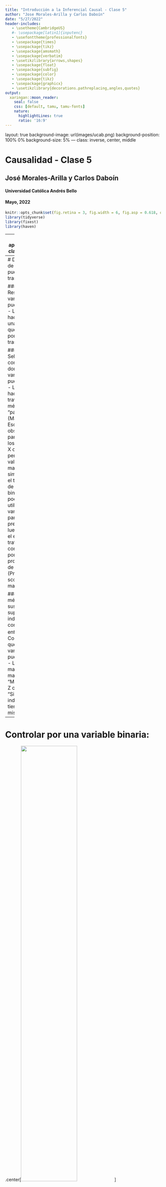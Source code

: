 ```yaml
---
title: "Introducción a la Inferencial Causal - Clase 5"
author: "Jose Morales-Arilla y Carlos Daboín"
date: "5/27/2022"
header-includes:
   - \usetheme{CambridgeUS}
   #- \usepackage[latin1]{inputenc}
   - \usefonttheme{professionalfonts}
   - \usepackage{times}
   - \usepackage{tikz}
   - \usepackage{amsmath}
   - \usepackage{verbatim}
   - \usetikzlibrary{arrows,shapes}
   - \usepackage{float}
   - \usepackage{subfig}   
   - \usepackage{color} 
   - \usepackage{tikz}
   - \usepackage{graphicx}
   - \usetikzlibrary{decorations.pathreplacing,angles,quotes}
output: 
  xaringan::moon_reader:
    seal: false
    css: [default, tamu, tamu-fonts]
    nature:
      highlightLines: true
      ratio: '16:9'
---
```

layout: true
background-image: url(images/ucab.png)
background-position: 100% 0%
background-size: 5%
---
class: inverse, center, middle

# Causalidad - Clase 5

## José Morales-Arilla y Carlos Daboín

#### Universidad Católica Andrés Bello 
#### Mayo, 2022

```r
knitr::opts_chunk$set(fig.retina = 3, fig.width = 6, fig.asp = 0.618, out.width = "70%", fig.align = "center", warning = FALSE, message = FALSE)
library(tidyverse)
library(fixest)
library(haven)
```

---
# ¿Qué aprendimos la clase pasada?


### No siempre podemos desarrollar evidencia experimental.

### La evidencia cuasi-experimental se basa en datos observacionales y supuestos de identificación.

### Supuesto de que $T$ $\perp$ $Y^x$ en la naturaleza: Experimentos naturales (Africa).

### Supuesto de que $T$ $\perp$ $Y^x$ condicional en ciertas variables: "Cerrar puertas traseras" (Lalonde)

### ¿Qué puertas traseras hay que cerrar? Revisa tu teoría y tu modelo sobre la situación.

### ¿Cómo cerrar puertas traseras? 
#### - "Residualizar" la variación de la puerta trasera (Regresión con controles).
#### - Comparando observaciones en las que no hay variación en la puerta trasera (Matching)

---
# Dos maneras de "Cerrar puertas traseras":

### Residualizar la variación de la puerta trasera:
- Lo que hacemos con una regresión que "controla" por la puerta trasera.

### Seleccionar comparaciones donde no hay variación en la puerta trasera.
- Lo que hacemos a través de métodos de "pareo" (Matching).
- Escoge observaciones para las que los valores de X cambian, pero los valores de Z se mantienen muy similares.
- Si el tratamiento de interés X es binario, podemos utilizar las variables en Z para predecirlo, y luego evaluar el efecto del tratamiento controlando por la probabilidad de ser tratado (Propensity score matching).

### Ambos métodos se sustentan en el supuesto de independencia condicional entre $T$ y $Y^x$.
- Condicional en que no haya variación en la puerta trasera. 
- Lenguaje de manzanas con manzanas: "Manteniendo Z constante". "Si dos individuos tienen el mismo Z".

---
# Controlar por una variable binaria:


.center[<img src="images/Control1.gif" width="60%" />]

---
# Controlar por una variable continua:

.center[<video src="images/Control2.mp4" width="50%" type="video/mp4" />]

### Ver animación [acá](https://twitter.com/nickchk/status/1274853247694467072).

---
# Matching por una variable continua

.center[<img src="images/Control3.gif" width="45%" />]

---
# Efectos fijos
### Imagina que tienes un censo poblacional y te interesa el efecto de educación sobre ingreso. Te preocupa que la "calidad del gobernador" sea una puerta trasera: ¿Qué hacemos?
- Más educación <- Mejor gobernador -> Más ingresos
- ¿Cómo se mide la "calidad" del gobernador? Quizás no observable para el investigador.

--

### Podemos tomar efectos fijos por el estado:
- A cada observación le quitamos *la media de su estado* en educación e ingreso.
- La correlación entre el ingreso y la educación residual no viene explicada por la calidad del gobernador...
- ...o cualquier otra variable que tome igual valor para todos los individuos del mismo estado.

### El "estado" es una variable categórica:
- Factorizar: Convertir una variable categórica en N variables binarias - una vinaria por categoría, suman 1.

---
# Efectos fijos

.center[<img src="images/Control4.gif" width="45%" />]

---
# ¿Por qué es difícil probar causalidad cerrando puertas traseras?

### Es muy probable que nuestra teoría identifique puertas traseras que no podemos cerrar.
- La relación entre educación e ingresos puede estar mediada por la "habilidad" de la persona.
- La habilidad de la persona no puede observarse, o no se midió cuando se registraron datos observacionales. 
- Esto ocurre a cada rato: Te interesa X -> Y, pero X <- U -> Y cuando U no es observable. 
- No se puede resolver sesgo de selección (variable omitida) cerrando la puerta. 

--

### Puede que nuestra teoría no capture todos los factores importantes por los que deberíamos controlar.
- Problema constante en la interacción con los árbitros (abogados defensores).
- Árbitros no nihilistas pero expertos van a saber de un millón de cosas por las que debiste haber controlado.
- Árbitros nihilistas no expertos van a decirte que "puede que haya otra cosa por la que controlar".

--

### ¿Qué podemos hacer entonces para probar causalidad ?
- De cerrar puertas traseras a aislar la variación correcta en la puerta delantera. 

---
# ¿Cuál es "la variación correcta" en la puerta delantera?

### Para entender el efecto de $X$ sobre $Y$, necesitamos variación "exógena" en $X$.
- Piensen en el ejemplo de Lalonde que vieron con Carlos la semana pasada.
- Lalonde tenía data experimental y data observacional del mismo $Y$ (Ingresos) y $X$ (Programa de formación).
- En data experimental, $X$ tenía un efecto positivo sobre $Y$.
- En data observacional **cruda**, $X$ se asociaba negativamente con $Y$.
- La relación natural entre participación en programas de formación e ingresos tiene puertas traseras.
- La relación entre la variación experimental en programas de formación y los ingresos **no tiene** puertas traseras.
- La variación experimental en $X$ es "Exógena" por diseño: $X$ $\perp$ $Y^x$. 

--

### Los experimentos inducen variación exógena en $X$, así que su correlación con $Y$ es causal. 

- Si no podemos correr experimentos, una alternativa a cerrar todas las "puertas traseras"...
- ...es aislar parte de la variación de $X$ que puede entenderse como exógena bajo supuestos plausibles.
- De toda la variación en $X$ en la data observacional, buscamos aislar su parte "plausiblemente exógena".
- Correlación entre variación "plausiblemente exógena" de $X$ con $Y$ sería causal (bajo supuestos de identificación).

---
# Visualmente...

.pull-left[
### Antes...
.center[<img src="images/FD1.png" width="100%" />]
]

--

.pull-right[
### Ahora...
.center[<img src="images/FD2.png" width="100%" />]
]

---
# El resto del curso trata sobre aislar variación exógena en $X$

### Aislar variación exógena en $X$ en datos de sección cruzada:
- Variables instrumentales.
- Discontinuidad en regresiones.

### Aislar variación exógena en $X$ en datos de panel:
- Regresiones de panel.
- Diferencia en Diferencias.
- Controles sintéticos.

### Cambio en el tipo de supuesto de identificación:
- Antes: Identificar y controlar por todas las puertas traseras posibles bajo supuesto de independencia condicional.
- Ahora: Correlación simple bajo supuesto de exogeneidad plausible.
- Si tenemos suerte, podemos descubrir el efecto de $X$ sobre $Y$ sin hacer tantos supuestos teóricos. 

---
# Variables instrumentales - Idea básica:
### Nos interesa el efecto de $X$ sobre $Y$, pero existen puertas traseras.

### Tenemos una variable $Z$ que vamos a llamar el "instrumento" o la "variable instrumental".

### La variable $Z$ va a ser un buen instrumento de $X$ a la hora de estimar el efecto de $X$ sobre $Y$ si...

### ... $Z$ se correlaciona con $X$... (**Relevancia del instrumento**)

### ... y no tiene puertas traseras con $Y$. (**Restricción de exclusión del instrumento**).

---
# Recordemos la tarea 1: Experimento con protocolo imperfecto.

### El DAG de la situación del experimento "Moving to opportunity" era:

.center[<img src="images/IV1.png" width="40%" />]

### Donde:
- $R$ es la asignacion aleatoria de un voucher.
- $X$ es la decisión de mudarse de barrio.
- $Y$ es el puntaje de bienestar psicológico unos años después del experimento.
---
# Recordemos la tarea 1: Experimento con protocolo imperfecto.

### El DAG de la situación del experimento "Moving to opportunity" era:

.center[<img src="images/IV1.png" width="40%" />]

### En este caso (experimental), $R$ es un buen instrumento de $X$.
- La variable instrumental $R$ causa a la variable "instrumentada" $X$. Es decir, es un instrumento **relevante**.
- $R$ no se relaciona con $Y$ sino a través de su efecto sobre $X$. Es decir, cumple con la **restricción de exclusión**.
  - $R$ es experimental + beneficio de $R$ a través de $X$ (mudarse) = Restricción de exclusión por diseño.
  
---
# Variables instrumentales fuera de un experimento:

### Situación: Queremos saber si $X \to Y$ con data observacional y de forma cuasi-experimental...

### ...y existen "puertas traseras" entre $X$ y $Y$.

--

### Pregunta: ¿Existe una variable $Z$ que haga lo mismo que la variable $R$ en la lámina pasada...

### ...a pesar de no ser asignada de forma aleatoria?

--

### En caso afirmativo: $Z$ se relaciona con $X$, y todo su efecto sobre $Y$ opera a través de $X$. 

### Podemos instrumentar a $X$ con el instrumento $Z$ para estimar el efecto de $X$ sobre $Y$. 

---
# ¿Cómo utilizo el instrumento $Z$ para estimar $X \to Y$ ?

### Paso 1: Explica a $X$ como función de $Z$ y quédate con la porción de $X$ explicada por $Z$.
#### - $X_i = \alpha_0 + \alpha_1 Z_i+\epsilon_i$ $\to$ $\hat{X_i} = \alpha_0 + \alpha_1 Z_i = X_i - \epsilon_i$. A esta regresión se le llama la "primera etapa". 

### Paso 2: Explica a $Y$ como función de $Z$ y quédate con la porción de $Y$ explicada por $Z$.
#### - $Y_i = \gamma_0 + \gamma_1 Z_i+\kappa_i$ $\to$ $\hat{Y_i} = \gamma_0 + \gamma_1 Z_i = X_i - \kappa_i$. A esta se le llama la "segunda etapa" o "forma reducida"

### Paso 3.1: Si $Z$ es una variable binaria, divide $\gamma_1$ sobre $\alpha_1$: $\beta_1 = \frac{\gamma_1}{\alpha_1}$

### Paso 3.2: Si $Z$ es una variable continua, corre una regresión entre $\hat{Y_i}$ y $\hat{X_i}$.
- $\hat{Y_i} = \beta_0 + \beta_1 \hat{X_i} + \phi_i$

---
# Representación gráfica de un instrumento $Z$ binario.

.center[<img src="images/IV2.gif" width="50%" />]

#### Nota la diferencia con "controlar". Acá no tomo el residuo, sino que tomo lo explicado! ¿Por qué dos puntos? $Z$ binaria!

---
# Variables instrumentales bajo simulación:
.pull-left[
```r
df <- tibble(
  U = rnorm(5000),
  Z = rbinom(5000, 1, .5), # Z es binario
  X = 3 * U + 4 * Z + rnorm(5000),
  Y = 5 * X + 7 * U + rnorm(5000))

# Correlación simple se equivoca
OLS <- feols(Y ~ X, df)$coefficients[2]

# IV Paso 1: Efecto de Z sobre X (Primera etapa)
FS <- feols(X ~ Z, df)
fs_coef <- FS$coefficients[2]
df$X_hat <- df$X - FS$residuals 

# IV Paso 2: Efecto de Z spbre Y (Segunda etapa)
RF <- feols(Y ~ Z, df)
rf_coef <- RF$coefficients[2]
df$Y_hat <- df$Y - RF$residuals 

# IV Paso 3.1: Fracción de coeficientes
IV <-  rf_coef / fs_coef
# IV Paso 3.2: Regresión de valores predichos
IV2 <- feols(Y_hat ~ X_hat, df)$coefficients[2]
# IV en un solo paso:
IV3 <- feols(Y ~ 1 | X ~ Z, df)$coefficients[2]
```
]

--

.pull-right[
### Nos interesa efecto de $X \to Y$.
### Existe una puerta trasera no observable $U$. 
### $Z$ es un buen instrumento: Causa a $X$ y solo se relaciona con $Y$ a través de $X$.

### El efecto de $X$ sobre $Y$ en la simulación es 5.

### Una regresión simple da un efecto de `r round(OLS, digits = 2)`.

### Método de IV da un efecto de `r round(IV3, digits = 2)`.

]
---
# Autor, Hanson and Dorn (2013)
### Hecho estilizado: 
#### El ascenso exportador manufacturero de China coincide con la caída de la producción manufacturera americana.

.center[<img src="images/Autor1.png" width="50%" />]

---
# Autor, Hanson and Dorn (2013)

### Pregunta:¿Importaciones chinas $\to$ Empleo manufacturero en EEUU?

--

### ¿Cómo lo abordaron?
1. Análisis subnacional de "cambio y proporción" (Shift-Share)
  - $\underbrace{CM_c}_{\text{Competencia}}=\sum_{i=1}^{I}\underbrace{P_{c,i}}_{\text{Proporción empleo}}*\underbrace{\Delta M_{i}}_{\text{Cambio en importaciones}}$
  - La competencia de China sobre la economía de una ciudad se mide como una agregación entre industrias del cambio en las importaciones desde china de los productos de esa industria, por la proporción del empleo de esa industria en esa ciudad antes de que China entrara en el WTO.
2. Regresión lineal:
  - $\Delta E_c = \beta_0 + \beta_1 CM_c + \epsilon_c$
  - $\beta_1$ busca estimar el efecto de la competencia importadora china sobre el empleo local.
  
---
# Autor, Hanson and Dorn (2013)

### ¿Cuál es el problema con la regresión $\Delta E_c = \beta_0 + \beta_1 CM_c + \epsilon_c$?

--

- Posible problema de **causalidad inversa**: A EEUU empezó a importar de China productos de ciudades en declive. 

--

### ¿Cómo resolvieron el problema?

--

- Variable instrumental: Competencia predicha basada en el aumento de las exportaciones de China a otros países.

$\underbrace{CX_c}_{\text{Instrumento}}=\sum_{i=1}^{I}\underbrace{P_{c,i}}_{\text{Proporción empleo}}*\underbrace{\Delta X_{i}}_{\text{Cambio en exportaciones}}$

--

### ¿Es la competencia predicha un buen instrumento?

--

1. Test de relevancia: Muestran que competencia predicha y competencia efectiva se correlacionan.

2. Argumento de exclusión: Usar exportaciones a terceros garantiza efectos venga por crecimiento de oferta china.

---
# Primera etapa: $CM_c = \alpha_0 + \alpha_1 CX_c + \epsilon_c$

.center[<img src="images/Autor2.png" width="70%" />]

---
# Segunda etapa: $\Delta E_c = \gamma_0 + \gamma_1 CX_c + \kappa_c$

.center[<img src="images/Autor3.png" width="65%" />]

---
# Estimados IV:

.center[<img src="images/Autor4.png" width="60%" />]

---
# Puntos de cierre

### La relevancia del instrumento es una proposición empírica:
- Podemos testear que tan alta es la proporción de la variación en $X$ capturada con $Z$ a través de un $F-test$ en la primera etapa. El test mide algo similar a ver si el $R^2$ de la primera etapa es lo suficientemente alto.
- Si el $F-test$ ofrece un valor superior a 10, suele considerarse suficiente. 

### La restricción de exclusión es un supuesto, nunca puede probarse.
- Pero dependiendo del contexto, el supuesto puede ser plausible o no. 
- En Autor, Hanson and Dorn (2013), el argumento es que las exportaciones de China a otros países solo conectan con la economía americana a través de la oferta China.

### ¿Este argumento es perfecto? No...
- ¿Pero es plausible? Si, en especial con tests adicionales que ofrecen para controlar por posibles puertas traseras entre el instrumento y el resultado. Definitivamente mejor que correlación entre importaciones y empleo. 


---
class: center, middle

# Gracias